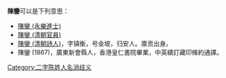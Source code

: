 '''陳鑾'''可以是下列意思：
* [[陳鑾_(永樂進士)|陳鑾 (永樂進士)]]
* [[陳鑾_(清朝官員)|陳鑾 (清朝官員)]]
* [[陳鑾_(清朝詩人)|陳鑾 (清朝詩人)]]，字镇衡，号金坡，归安人。廪贡出身。
* 陳鑾 (1867)，廣東新會縣人，香港皇仁書院畢業，中英續訂藏印條約通譯。

{{disambig|C}}

[[Category:二字陈姓人名消歧义|Category:二字陈姓人名消歧义]]